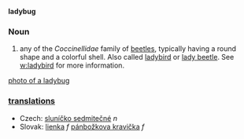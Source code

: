 '''ladybug'''
===Noun===
# any of the ''Coccinellidae'' family of [[beetle]]s, typically having a round shape and a colorful shell.  Also called [[ladybird]] or [[lady beetle]].  See [[w:ladybird]] for more information.

[[image:ladybug1.jpg|photo of a ladybug]]



=== [[translation]]s ===


*Czech: [[sluníčko sedmitečné]] ''n''
*Slovak: [[lienka]] ''f''  [[pánbožkova kravička]] ''f''
